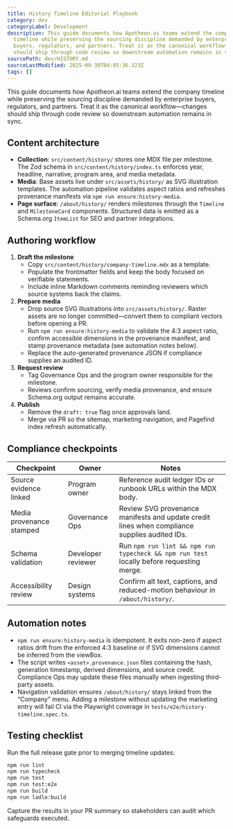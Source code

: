 ```yaml
---
title: History Timeline Editorial Playbook
category: dev
categoryLabel: Development
description: This guide documents how Apotheon.ai teams extend the company
  timeline while preserving the sourcing discipline demanded by enterprise
  buyers, regulators, and partners. Treat it as the canonical workflow—changes
  should ship through code review so downstream automation remains in sync.
sourcePath: dev/HISTORY.md
sourceLastModified: 2025-09-30T04:05:36.323Z
tags: []
---
```


This guide documents how Apotheon.ai teams extend the company timeline while preserving the sourcing discipline demanded by enterprise buyers, regulators, and partners. Treat it as the canonical workflow—changes should ship through code review so downstream automation remains in sync.

## Content architecture

- **Collection**: `src/content/history/` stores one MDX file per milestone. The Zod schema in `src/content/history/index.ts` enforces year, headline, narrative, program area, and media metadata.
- **Media**: Base assets live under `src/assets/history/` as SVG illustration templates. The automation pipeline validates aspect ratios and refreshes provenance manifests via `npm run ensure:history-media`.
- **Page surface**: `/about/history/` renders milestones through the `Timeline` and `MilestoneCard` components. Structured data is emitted as a Schema.org `ItemList` for SEO and partner integrations.

## Authoring workflow

1. **Draft the milestone**
   - Copy `src/content/history/company-timeline.mdx` as a template.
   - Populate the frontmatter fields and keep the body focused on verifiable statements.
   - Include inline Markdown comments reminding reviewers which source systems back the claims.
2. **Prepare media**
   - Drop source SVG illustrations into `src/assets/history/`. Raster assets are no longer committed—convert them to compliant vectors before opening a PR.
   - Run `npm run ensure:history-media` to validate the 4:3 aspect ratio, confirm accessible dimensions in the provenance manifest, and stamp provenance metadata (see automation notes below).
   - Replace the auto-generated provenance JSON if compliance supplies an audited ID.
3. **Request review**
   - Tag Governance Ops and the program owner responsible for the milestone.
   - Reviews confirm sourcing, verify media provenance, and ensure Schema.org output remains accurate.
4. **Publish**
   - Remove the `draft: true` flag once approvals land.
   - Merge via PR so the sitemap, marketing navigation, and Pagefind index refresh automatically.

## Compliance checkpoints

| Checkpoint               | Owner              | Notes                                                                                         |
| ------------------------ | ------------------ | --------------------------------------------------------------------------------------------- |
| Source evidence linked   | Program owner      | Reference audit ledger IDs or runbook URLs within the MDX body.                               |
| Media provenance stamped | Governance Ops     | Review SVG provenance manifests and update credit lines when compliance supplies audited IDs. |
| Schema validation        | Developer reviewer | Run `npm run lint && npm run typecheck && npm run test` locally before requesting merge.      |
| Accessibility review     | Design systems     | Confirm alt text, captions, and reduced-motion behaviour in `/about/history/`.                |

## Automation notes

- `npm run ensure:history-media` is idempotent. It exits non-zero if aspect ratios drift from the enforced 4:3 baseline or if SVG dimensions cannot be inferred from the viewBox.
- The script writes `<asset>.provenance.json` files containing the hash, generation timestamp, derived dimensions, and source credit. Compliance Ops may update these files manually when ingesting third-party assets.
- Navigation validation ensures `/about/history/` stays linked from the “Company” menu. Adding a milestone without updating the marketing entry will fail CI via the Playwright coverage in `tests/e2e/history-timeline.spec.ts`.

## Testing checklist

Run the full release gate prior to merging timeline updates:

```bash
npm run lint
npm run typecheck
npm run test
npm run test:e2e
npm run build
npm run ladle:build
```

Capture the results in your PR summary so stakeholders can audit which safeguards executed.
